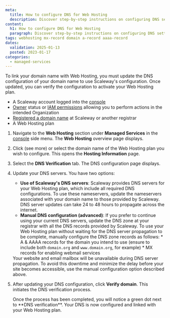 ```yaml
---
meta:
  title: How to configure DNS for Web Hosting
  description: Discover step-by-step instructions on configuring DNS settings for your web hosting, ensuring seamless connectivity and performance.
content:
  h1: How to configure DNS for Web Hosting
  paragraph: Discover step-by-step instructions on configuring DNS settings for your web hosting, ensuring seamless connectivity and performance.
tags: webhosting mx-record domain a-record aaaa-record
dates:
  validation: 2025-01-13
  posted: 2023-01-17
categories:
  - managed-services
---
```


To link your domain name with Web Hosting, you must update the DNS configuration of your domain name to use Scaleway's configuration. Once updated, you can verify the configuration to activate your Web Hosting plan.

<Macro id="requirements" />

- A Scaleway account logged into the [console](https://console.scaleway.com)
- [Owner](/identity-and-access-management/iam/concepts/#owner) status or [IAM permissions](/identity-and-access-management/iam/concepts/#permission) allowing you to perform actions in the intended Organization
- [Registered a domain name](/network/domains-and-dns/how-to/register-internal-domain/) at Scaleway or another registrar
- A Web Hosting plan

1. Navigate to the **Web Hosting** section under **Managed Services** in the [console](https://console.scaleway.com/) side menu. The **Web Hosting** overview page displays.
2. Click <Icon name="seeMore" /> (see more) or select the domain name of the Web Hosting plan you wish to configure. This opens the **Hosting Information** page.
3. Select the **DNS Verification** tab. The DNS configuration page displays.
4. Update your DNS servers. You have two options:
    - **Use of Scaleway's DNS servers**:
        Scaleway provides DNS servers for your Web Hosting plan, which include all required DNS configurations. To use these nameservers, update the nameservers associated with your domain name to those provided by Scaleway.
        <Message type="note">
          DNS server updates can take 24 to 48 hours to propagate across the internet.
        </Message>
    - **Manual DNS configuration (advanced)**:
        If you prefer to continue using your current DNS servers, update the DNS zone at your registrar with all the DNS records provided by Scaleway.
        <Message type="tip">
          To use your Web Hosting plan without waiting for the DNS server propagation to be complete, manually configure the DNS zone records as follows:
          * A & AAAA records for the domain you intend to use (ensure to include both `domain.org` and `www.domain.org`, for example)
          * MX records for enabling webmail services
        </Message>
    <Message type="important">
      Your website and email mailbox will be unavailable during DNS server propagation. To avoid this downtime and minimize the delay before your site becomes accessible, use the manual configuration option described above.
    </Message>
5. After updating your DNS configuration, click **Verify domain**. This initiates the DNS verification process.

    <Lightbox src="scaleway-dns-verification.webp" alt="" />
    Once the process has been completed, you will notice a green dot next to **DNS verification**. Your DNS is now configured and linked with your Web Hosting plan.



